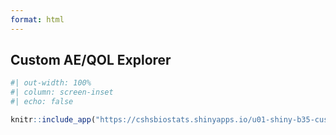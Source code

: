 ```yaml
---
format: html
---
```


## Custom AE/QOL Explorer

```r
#| out-width: 100%
#| column: screen-inset
#| echo: false

knitr::include_app("https://cshsbiostats.shinyapps.io/u01-shiny-b35-custom-explorer/", height = '1000px')
```
